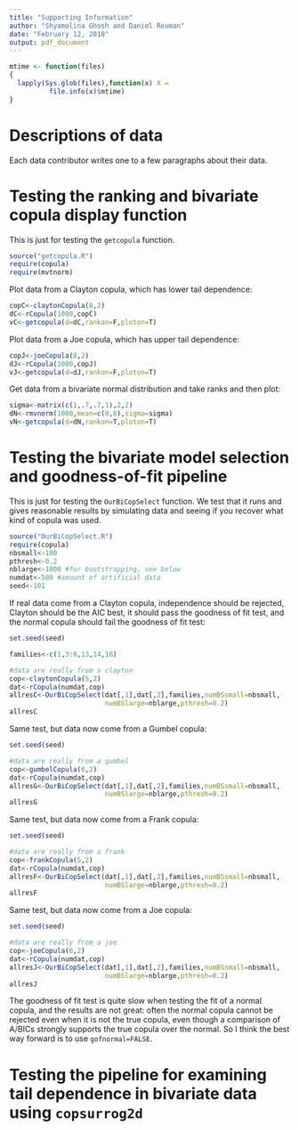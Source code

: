---
title: "Supporting Information"
author: "Shyamolina Ghosh and Daniel Reuman"
date: "February 12, 2018"
output: pdf_document
---

<!--A function needed for caching-->
```{r echo=F}
mtime <- function(files)
{
  lapply(Sys.glob(files),function(x) X =   
          file.info(x)$mtime)
}
```

# Descriptions of data
Each data contributor writes one to a few paragraphs about their data.

# Testing the ranking and bivariate copula display function

This is just for testing the `getcopula` function.

<!--Source in function and a package--->
```{r}
source("getcopula.R")
require(copula)
require(mvtnorm)
```

Plot data from a Clayton copula, which has lower tail dependence:
```{r}
copC<-claytonCopula(8,2)
dC<-rCopula(1000,copC)
vC<-getcopula(d=dC,rankon=F,ploton=T)
```

Plot data from a Joe copula, which has upper tail dependence:
```{r}
copJ<-joeCopula(8,2)
dJ<-rCopula(1000,copJ)
vJ<-getcopula(d=dJ,rankon=F,ploton=T)
```

Get data from a bivariate normal distribution and take ranks and
then plot:
```{r}
sigma<-matrix(c(1,.7,.7,1),2,2)
dN<-rmvnorm(1000,mean=c(0,0),sigma=sigma)
vN<-getcopula(d=dN,rankon=T,ploton=T)
```

# Testing the bivariate model selection and goodness-of-fit pipeline

This is just for testing the `OurBiCopSelect` function. We test that
it runs and gives reasonable results by simulating data and seeing if 
you recover what kind of copula was used.

<!--Source in the function and a package, changeable constants-->
```{r}
source("OurBiCopSelect.R")
require(copula)
nbsmall<-100
pthresh<-0.2
nblarge<-1000 #for bootstrapping, see below
numdat<-500 #amount of artificial data
seed<-101
```

If real data come from a Clayton copula, independence should
be rejected, Clayton should be the AIC best, it should pass the
goodness of fit test, and the normal copula should fail the
goodness of fit test:
<!--Test for real data from a clayton-->
```{r cache=T, cache.extra=list(nbsmall,nblarge,pthresh,numdat,seed,mtime("OurBiCopSelect.R"))}
set.seed(seed)

families<-c(1,3:6,13,14,16)

#data are really from a clayton
cop<-claytonCopula(5,2)
dat<-rCopula(numdat,cop)
allresC<-OurBiCopSelect(dat[,1],dat[,2],families,numBSsmall=nbsmall,
                        numBSlarge=nblarge,pthresh=0.2)
allresC
```

Same test, but data now come from a Gumbel copula:
<!--Test for real data from a gumbel-->
```{r cache=T, cache.extra=list(nbsmall,nblarge,pthresh,numdat,seed,mtime("OurBiCopSelect.R"))}
set.seed(seed)

#data are really from a gumbel
cop<-gumbelCopula(6,2)
dat<-rCopula(numdat,cop)
allresG<-OurBiCopSelect(dat[,1],dat[,2],families,numBSsmall=nbsmall,
                        numBSlarge=nblarge,pthresh=0.2)
allresG
```

Same test, but data now come from a Frank copula:
<!--Test for real data from a frank-->
```{r cache=T, cache.extra=list(nbsmall,nblarge,pthresh,numdat,seed,mtime("OurBiCopSelect.R"))}
set.seed(seed)

#data are really from a frank
cop<-frankCopula(5,2)
dat<-rCopula(numdat,cop)
allresF<-OurBiCopSelect(dat[,1],dat[,2],families,numBSsmall=nbsmall,
                        numBSlarge=nblarge,pthresh=0.2)
allresF
```

Same test, but data now come from a Joe copula:
<!--Test for real data from a joe-->
```{r cache=T, cache.extra=list(nbsmall,nblarge,pthresh,numdat,seed,mtime("OurBiCopSelect.R"))}
set.seed(seed)

#data are really from a joe
cop<-joeCopula(6,2)
dat<-rCopula(numdat,cop)
allresJ<-OurBiCopSelect(dat[,1],dat[,2],families,numBSsmall=nbsmall,
                        numBSlarge=nblarge,pthresh=0.2)
allresJ
```

The goodness of fit test is quite slow when testing the fit of a
normal copula, and the results are not great: often the normal copula
cannot be rejected even when it is not the true copula, even though
a comparison of A/BICs strongly supports the true copula over the normal.
So I think the best way forward is to use `gofnormal=FALSE`.

# Testing the pipeline for examining tail dependence in bivariate data using `copsurrog2d`



